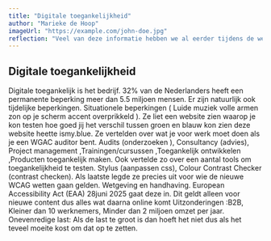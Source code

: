 ```yaml
---
title: "Digitale toegankelijkheid"
author: "Marieke de Hoop"
imageUrl: "https://example.com/john-doe.jpg"
reflection: "Veel van deze informatie hebben we al eerder tijdens de weekly nerds gehad toch zijn de tools die ze noemde erg handig voor accesibility en ook was het interessant om te horen voor wie de regels precies gaan gelden."
---
```


## Digitale toegankelijkheid

Digitale toegankelijk is het bedrijf. 32% van de Nederlanders heeft een permanente beperking meer dan 5.5 miljoen mensen.
Er zijn natuurlijk ook tijdelijke beperkingen. Situationele beperkingen ( Luide muziek volle armen zon op je scherm accent overprikkeld ).
Ze liet een website zien waarop je kon testen hoe goed jij het verschil tussen groen en blauw kon zien deze website heette ismy.blue.
Ze vertelden over wat je voor werk moet doen als je een WGAC auditor bent. Audits (onderzoeken ), Consultancy (advies), Project management ,Trainingen/cursussen ,Toegankelijk ontwikkelen ,Producten toegankelijk maken.
Ook vertelde zo over een aantal tools om toegankelijkheid te testen. Stylus (aanpassen css), Colour Contrast Checker (contrast checken).
Als laatste legde ze precies uit voor wie de nieuwe WCAG wetten gaan gelden. Wetgeving en handhaving. European Accessibility Act (EAA) 28juni 2025 gaat deze in. Dit geldt alleen voor nieuwe content dus alles wat daarna online komt
Uitzonderingen :B2B, Kleiner dan 10 werknemers, Minder dan 2 miljoen omzet per jaar. Onevenredige last: Als de last te groot is dan hoeft het niet dus als het teveel moeite kost om dat op te zetten.
